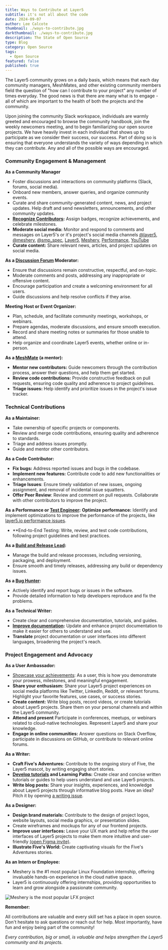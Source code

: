 ```yaml
---
title: Ways to Contribute at Layer5
subtitle: it's not all about the code
date: 2024-09-07
author: Lee Calcote
thumbnail: ./ways-to-contribute.jpg
darkthumbnail: ./ways-to-contribute.jpg
description: The State of Open Source
type: Blog
category: Open Source
tags:
  - Open Source
featured: false
published: true
---
```



<BlogWrapper>

<p>The Layer5 community grows on a daily basis, which means that each day <Link to="/community/community-managers">community managers</Link>, <Link to="/community/meshmates">MeshMates</Link>, and other existing <Link to="/community/members">community members</Link> field the question of "how can I contribute to your project" any number of times everyday. The good news is that there are many what is to engage - all of which are important to the health of both the projects and the community.</p> 

<p>Upon joining the community Slack workspace, individuals are warmly greeted and encouraged to browse the <Link to="/community/handbook">community handbook</Link>, join the weekly <Link to="/community/newcomers">newcomers meeting</Link>, and to begin familiarizing our <Link to="/projects">open source projects</Link>. We have heavily invest in each individual that shows up to participate as we consider their success, our success. Part of doing so is ensuring that everyone understands the variety of ways depending in which they can contribute. Any and all of the possible ways are encouraged. </p>

### Community Engagement & Management

**As a <Link to="/community/community-managers">Community Manager</Link>**
* Foster discussions and interactions on community platforms (Slack, forums, social media).
* <Link to="/newcomers">Onboard new members</Link>, answer queries, and organize community events.
* Curate and share community-generated content, news, and project updates. Help draft and send newsletters, announcements, and other community updates.
* **[Recognize Contributors](https://badges.layer5.io):** Assign badges, recognize achievements, and celebrate milestones.
* **Moderate social media:** Monitor and respond to comments and messages on Layer5's or it's project's social media channels [@layer5](https://x.com/layer5), [@meshery](https://x.com/mesheryio), [@smp_spec](https://x.com/smp_spec), [Layer5](https://www.linkedin.com/company/layer5), [Meshery](https://www.linkedin.com/showcase/meshery), [Performance](https://www.linkedin.com/showcase/service-mesh-performance), [YouTube](https://www.youtube.com/channel/UCFL1af7_wdnhHXL1InzaMvA?sub_confirmation=1)
* **Curate content:** Share relevant <Link to="/company/news">news</Link>, <Link to="/resources">articles</Link>, and <Link to="/projects">project</Link> updates on social media.

**As a [Discussion Forum](https://discuss.layer5.io) Moderator:**
* Ensure that discussions remain constructive, respectful, and on-topic.
* Moderate comments and posts, addressing any inappropriate or offensive content.
* Encourage participation and create a welcoming environment for all users.
* Guide discussions and help resolve conflicts if they arise.

**<Link to="/community/calendar">Meeting Host</Link> or <Link to="/community/events">Event Organizer</Link>:**
* Plan, schedule, and facilitate community meetings, workshops, or webinars.
* Prepare agendas, moderate discussions, and ensure smooth execution.
* Record and share meeting notes or summaries for those unable to attend.
* Help organize and coordinate Layer5 events, whether online or in-person.

**As a [MeshMate](https://layer5.io/community/meshmates) (a mentor):**
* **Mentor new contributors:**  Guide newcomers through the contribution process, answer their questions, and help them get started.
* **Review code contributions:**  Provide constructive feedback on pull requests, ensuring code quality and adherence to project guidelines.
* **Triage issues:**  Help identify and prioritize issues in the project's issue tracker.

### Technical Contributions

**As a Maintainer:**
* Take ownership of specific projects or components.
* Review and merge code contributions, ensuring quality and adherence to standards.
* Triage and address issues promptly.
* Guide and mentor other contributors.

**As a <Link to="/community/handbook/repository-overview">Code Contributor</Link>:**
* **Fix bugs:** Address reported issues and bugs in the codebase.
* **Implement new features:**  Contribute code to add new functionalities or enhancements.
* **Triage Issues**: Ensure timely validation of new issues, ongoing assignment, and removal of incidental issue squatters.
* **Offer Peer Review**: Review and comment on pull requests. Collaborate with other contributors to improve the project.

**As a Performance or [Test Engineer](https://docs.meshery.io/project/contributing/contributing-ui-tests):**
**Optimize performance:** Identify and implement optimizations to improve the performance of the projects, like [layer5.io performance issues](https://github.com/layer5io/layer5/issues?q=is%3Aopen+is%3Aissue+label%3Atype%2Fperformance).
* **End-to-End Testing: Write, review, and test code contributions, following project guidelines and best practices.

**As a [Build and Release Lead](https://docs.meshery.io/project/contributing/build-and-release):**
  * Manage the build and release processes, including versioning, packaging, and deployment.
  * Ensure smooth and timely releases, addressing any build or dependency issues.

**As a [Bug Hunter](https://github.com/issues?q=is%3Aopen+is%3Aissue+archived%3Afalse+org%3Alayer5io+org%3Ameshery+org%3Aservice-mesh-performance+org%3Aservice-mesh-patterns+org%3Alayer5labs):**
* Actively identify and report bugs or issues in the software.
* Provide detailed information to help developers reproduce and fix the problems.

**As a Technical Writer:**
* Create clear and comprehensive documentation, tutorials, and guides.
* **[Improve documentation](https://docs.layer5.io):** Update and enhance project documentation to make it easier for others to understand and use.
* **Translate** project documentation or user interfaces into different languages, broadening the project's reach.

### Project Engagement and Advocacy

**As a User Ambassador:**

* [Showcase your achievements](https://badges.layer5.io): As a user, this is how you demonstrate your prowess, milestones, and meaningful engagement.
* **Share your enthusiasm:** Share your Layer5 project experiences on social media platforms like Twitter, LinkedIn, Reddit, or relevant forums. Highlight your favorite features, use cases, or success stories.
* **Create content:** Write blog posts, record videos, or create tutorials about Layer5 projects.  Share them on your personal channels and within the Layer5 community.
* **<Link to="/community/events">Attend and present</Link>** Participate in conferences, meetups, or webinars related to cloud-native technologies. Represent Layer5 and share your knowledge.
* **Engage in online communities:**  Answer questions on Stack Overflow, participate in discussions on GitHub, or contribute to relevant online forums.

**As a <Link to="/community/handbook/writing-program">Writer</Link>:**
* **<Link to="/community/adventures-of-five-and-friends">Craft Five's Adventures</Link>:** Contribute to the ongoing story of Five, the Layer5 mascot, by writing engaging short stories.
* **<a href="https://docs.meshery.io/guides/tutorials">Develop tutorials</a> and <Link to="/learn/learning-paths">Learning Paths</Link>:** Create clear and concise written tutorials or guides to help users understand and use Layer5 projects.
* **<Link to="/blog">Write blog posts</Link>:**  Share your insights, experiences, and knowledge about Layer5 projects through informative blog posts. Have an idea? Pitch it by opening [a writing issue](https://github.com/layer5io/layer5/issues/new?assignees=&labels=area%2Fwriting%2C+help+wanted%2C+language%2Fenglish&projects=&template=writing.md&title=%5BWriting%5D). 

**As a Designer:**
* **<Link to="/company/brand">Design brand materials</Link>:**  Contribute to the design of project logos, website layouts, social media graphics, or presentation slides.
* Create wireframes and mockups for any of our <Link to="/community/handbook/repository-overview">frontend projects</Link>.
* **Improve user interfaces:** Leave your UX mark and help refine the user interfaces of Layer5 projects to make them more intuitive and user-friendly [(open Figma invite)](https://www.figma.com/team_invite/redeem/qJy1c95qirjgWQODApilR9).
* **<Link to="/community/adventures-of-five-and-friends">Illustrate Five's World</Link>:** Create captivating visuals for the Five's Adventures stories.

**As an <Link to="/careers/programs">Intern</Link> or <Link to="/careers">Employee</Link>:**
* Meshery is the #1 most popular Linux Foundation internship, offering invaluable hands-on experience in the cloud native space.
* Layer5 is continuously offering internships, providing opportunities to learn and grow alongside a passionate community.

<img src={popularProject} alt="Meshery is the most popular LFX project" className="image-center-shadow" />

**Remember:**

All contributions are valuable and every skill set has a place in open source.  Don't hesitate to ask questions or reach out for help.  Most importantly, have fun and enjoy being part of the community!

*Every contribution, big or small, is valuable and helps strengthen the Layer5 community and its projects.*

</BlogWrapper>
